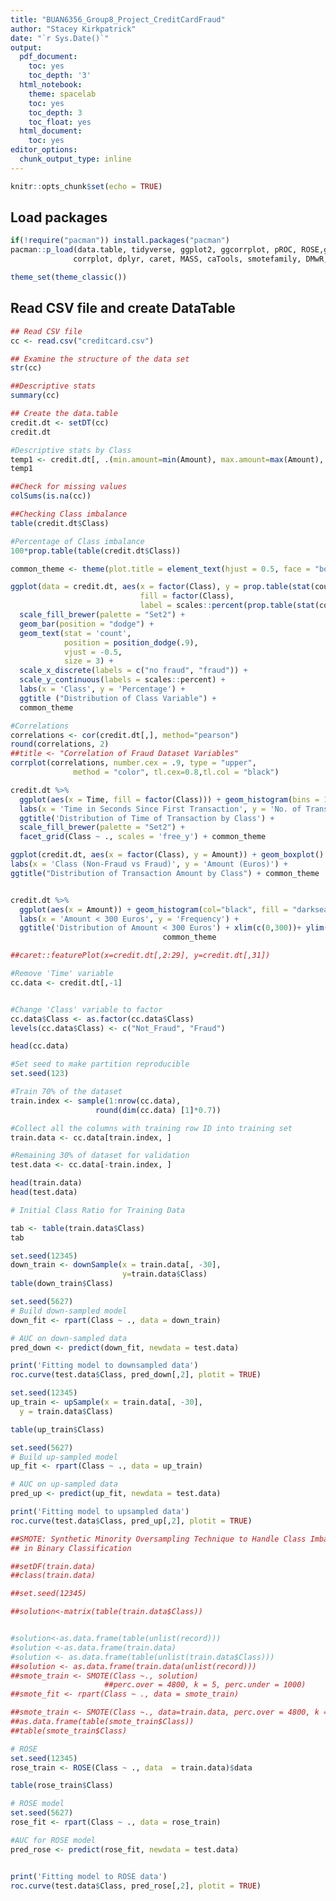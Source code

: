 ```yaml
---
title: "BUAN6356_Group8_Project_CreditCardFraud"
author: "Stacey Kirkpatrick"
date: "`r Sys.Date()`"
output:
  pdf_document:
    toc: yes
    toc_depth: '3'
  html_notebook:
    theme: spacelab
    toc: yes
    toc_depth: 3
    toc_float: yes
  html_document:
    toc: yes
editor_options:
  chunk_output_type: inline
---
```


```r
knitr::opts_chunk$set(echo = TRUE)
```
## Load packages

```r

if(!require("pacman")) install.packages("pacman")
pacman::p_load(data.table, tidyverse, ggplot2, ggcorrplot, pROC, ROSE,gains,
              corrplot, dplyr, caret, MASS, caTools, smotefamily, DMwR, rpart)

theme_set(theme_classic())
```
## Read CSV file and create DataTable 

```r

## Read CSV file
cc <- read.csv("creditcard.csv")

## Examine the structure of the data set
str(cc)

##Descriptive stats
summary(cc)

## Create the data.table
credit.dt <- setDT(cc)
credit.dt

#Descriptive stats by Class
temp1 <- credit.dt[, .(min.amount=min(Amount), max.amount=max(Amount), mean.amount=mean(Amount), med.amount=median(Amount), sd.amount=sd(Amount)), by=Class]
temp1

##Check for missing values
colSums(is.na(cc))
```

```r

##Checking Class imbalance
table(credit.dt$Class)

#Percentage of Class imbalance
100*prop.table(table(credit.dt$Class))

common_theme <- theme(plot.title = element_text(hjust = 0.5, face = "bold"))

ggplot(data = credit.dt, aes(x = factor(Class), y = prop.table(stat(count)), 
                             fill = factor(Class),
                             label = scales::percent(prop.table(stat(count))))) +
  scale_fill_brewer(palette = "Set2") +
  geom_bar(position = "dodge") +
  geom_text(stat = 'count',
            position = position_dodge(.9),
            vjust = -0.5,
            size = 3) +
  scale_x_discrete(labels = c("no fraud", "fraud")) +
  scale_y_continuous(labels = scales::percent) +
  labs(x = 'Class', y = 'Percentage') + 
  ggtitle ("Distribution of Class Variable") +
  common_theme
```

```r

#Correlations
correlations <- cor(credit.dt[,], method="pearson")
round(correlations, 2)
##title <- "Correlation of Fraud Dataset Variables"
corrplot(correlations, number.cex = .9, type = "upper",
              method = "color", tl.cex=0.8,tl.col = "black")


```

```r

credit.dt %>%
  ggplot(aes(x = Time, fill = factor(Class))) + geom_histogram(bins = 100)+
  labs(x = 'Time in Seconds Since First Transaction', y = 'No. of Transactions') +
  ggtitle('Distribution of Time of Transaction by Class') +
  scale_fill_brewer(palette = "Set2") +
  facet_grid(Class ~ ., scales = 'free_y') + common_theme


```


```r

ggplot(credit.dt, aes(x = factor(Class), y = Amount)) + geom_boxplot() + 
labs(x = 'Class (Non-Fraud vs Fraud)', y = 'Amount (Euros)') +
ggtitle("Distribution of Transaction Amount by Class") + common_theme


credit.dt %>%
  ggplot(aes(x = Amount)) + geom_histogram(col="black", fill = "darkseagreen3")+
  labs(x = 'Amount < 300 Euros', y = 'Frequency') +
  ggtitle('Distribution of Amount < 300 Euros') + xlim(c(0,300))+ ylim(c(0,30000)) +
                                  common_theme

```
```r

##caret::featurePlot(x=credit.dt[,2:29], y=credit.dt[,31])

#Remove 'Time' variable
cc.data <- credit.dt[,-1]


#Change 'Class' variable to factor
cc.data$Class <- as.factor(cc.data$Class)
levels(cc.data$Class) <- c("Not_Fraud", "Fraud")

head(cc.data)
```
```r

#Set seed to make partition reproducible
set.seed(123) 

#Train 70% of the dataset
train.index <- sample(1:nrow(cc.data), 
                   round(dim(cc.data) [1]*0.7))  

#Collect all the columns with training row ID into training set
train.data <- cc.data[train.index, ]

#Remaining 30% of dataset for validation
test.data <- cc.data[-train.index, ]

head(train.data)
head(test.data)

```

```r
# Initial Class Ratio for Training Data

tab <- table(train.data$Class)
tab

```

```r
set.seed(12345)
down_train <- downSample(x = train.data[, -30],
                         y=train.data$Class)
table(down_train$Class)

set.seed(5627)
# Build down-sampled model
down_fit <- rpart(Class ~ ., data = down_train)

# AUC on down-sampled data
pred_down <- predict(down_fit, newdata = test.data)

print('Fitting model to downsampled data')
roc.curve(test.data$Class, pred_down[,2], plotit = TRUE)


```

```r

set.seed(12345)
up_train <- upSample(x = train.data[, -30],
  y = train.data$Class)

table(up_train$Class)

set.seed(5627)
# Build up-sampled model
up_fit <- rpart(Class ~ ., data = up_train)

# AUC on up-sampled data
pred_up <- predict(up_fit, newdata = test.data)

print('Fitting model to upsampled data')
roc.curve(test.data$Class, pred_up[,2], plotit = TRUE)

```

```r

##SMOTE: Synthetic Minority Oversampling Technique to Handle Class Imbalance
## in Binary Classification

##setDF(train.data)
##class(train.data)

##set.seed(12345)

##solution<-matrix(table(train.data$Class))


#solution<-as.data.frame(table(unlist(record)))
#solution <-as.data.frame(train.data)	
#solution <- as.data.frame(table(unlist(train.data$Class)))  
##solution <- as.data.frame(train.data(unlist(record)))
##smote_train <- SMOTE(Class ~., solution)
                     ##perc.over = 4800, k = 5, perc.under = 1000) 
##smote_fit <- rpart(Class ~ ., data = smote_train)

##smote_train <- SMOTE(Class ~., data=train.data, perc.over = 4800, k = 5, perc.under = 1000)
##as.data.frame(table(smote_train$Class))
##table(smote_train$Class)
```

```r

# ROSE
set.seed(12345)
rose_train <- ROSE(Class ~ ., data  = train.data)$data 

table(rose_train$Class)

# ROSE model
set.seed(5627)
rose_fit <- rpart(Class ~ ., data = rose_train)

#AUC for ROSE model
pred_rose <- predict(rose_fit, newdata = test.data)


print('Fitting model to ROSE data')
roc.curve(test.data$Class, pred_rose[,2], plotit = TRUE)

```
